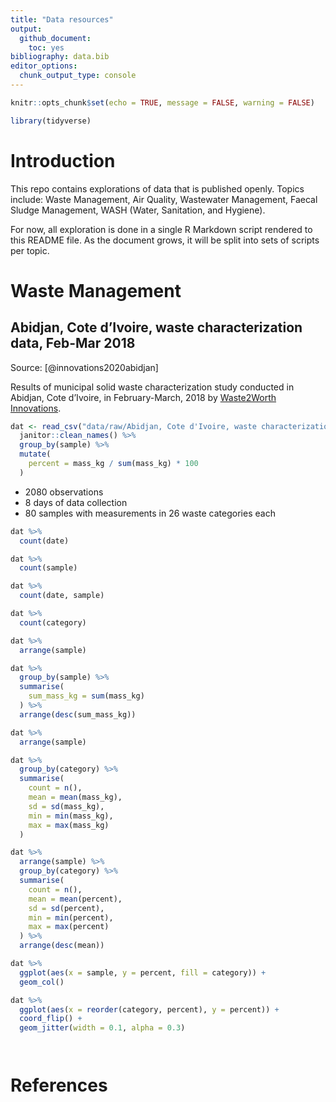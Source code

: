 ```yaml
---
title: "Data resources"
output: 
  github_document: 
    toc: yes
bibliography: data.bib
editor_options: 
  chunk_output_type: console
---
```


```r
knitr::opts_chunk$set(echo = TRUE, message = FALSE, warning = FALSE)
```


```r
library(tidyverse)
```

# Introduction

This repo contains explorations of data that is published openly. Topics include: Waste Management, Air Quality, Wastewater Management, Faecal Sludge Management, WASH (Water, Sanitation, and Hygiene).

For now, all exploration is done in a single R Markdown script rendered to this README file. As the document grows, it will be split into sets of scripts per topic.

# Waste Management

## Abidjan, Cote d'Ivoire, waste characterization data, Feb-Mar 2018

Source: [@innovations2020abidjan]

Results of municipal solid waste characterization study conducted in Abidjan, Cote d'Ivoire, in February-March, 2018 by [Waste2Worth Innovations](https://www.w2wglobal.com/).


```r

dat <- read_csv("data/raw/Abidjan, Cote d'Ivoire, waste characterization data, Feb-Mar 2018.csv") %>% 
  janitor::clean_names() %>% 
  group_by(sample) %>% 
  mutate(
    percent = mass_kg / sum(mass_kg) * 100
  )

```

- 2080 observations
- 8 days of data collection
- 80 samples with measurements in 26 waste categories each

```r
dat %>% 
  count(date)

dat %>% 
  count(sample)

dat %>% 
  count(date, sample)

dat %>% 
  count(category) 

dat %>% 
  arrange(sample) 

dat %>% 
  group_by(sample) %>% 
  summarise(
    sum_mass_kg = sum(mass_kg)
  ) %>% 
  arrange(desc(sum_mass_kg))

dat %>% 
  arrange(sample) 

dat %>% 
  group_by(category) %>% 
  summarise(
    count = n(),
    mean = mean(mass_kg),
    sd = sd(mass_kg),
    min = min(mass_kg),
    max = max(mass_kg)
  ) 

dat %>% 
  arrange(sample) %>% 
  group_by(category) %>% 
  summarise(
    count = n(),
    mean = mean(percent),
    sd = sd(percent),
    min = min(percent),
    max = max(percent)
  ) %>% 
  arrange(desc(mean))

```

```r

dat %>% 
  ggplot(aes(x = sample, y = percent, fill = category)) +
  geom_col()

dat %>% 
  ggplot(aes(x = reorder(category, percent), y = percent)) +
  coord_flip() +
  geom_jitter(width = 0.1, alpha = 0.3)




```

# References
